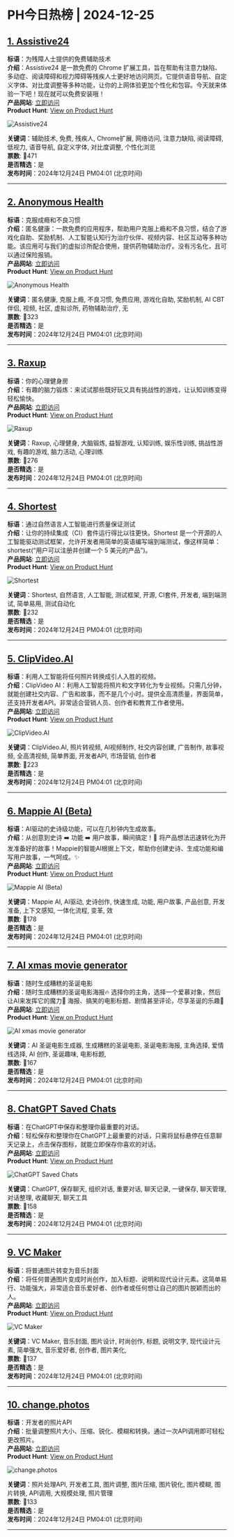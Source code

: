 # PH今日热榜 | 2024-12-25  

## [1. Assistive24 ](https://www.producthunt.com/posts/assistive24?utm_campaign=producthunt-api&utm_medium=api-v2&utm_source=Application%3A+ph-daily+%28ID%3A+150577%29)  
**标语**：为残障人士提供的免费辅助技术  
**介绍**：Assistive24 是一款免费的 Chrome 扩展工具，旨在帮助有注意力缺陷、多动症、阅读障碍和视力障碍等残疾人士更好地访问网页。它提供语音导航、自定义字体、对比度调整等多种功能，让你的上网体验更加个性化和包容。今天就来体验一下吧！现在就可以免费安装哦！  
**产品网站**: [立即访问](https://www.producthunt.com/r/ZSHPE27Q3AH4IW?utm_campaign=producthunt-api&utm_medium=api-v2&utm_source=Application%3A+ph-daily+%28ID%3A+150577%29)  
**Product Hunt**: [View on Product Hunt](https://www.producthunt.com/posts/assistive24?utm_campaign=producthunt-api&utm_medium=api-v2&utm_source=Application%3A+ph-daily+%28ID%3A+150577%29)  

![Assistive24 ](https://ph-files.imgix.net/5dde2cd3-907f-48a6-a649-a2891628553b.png?auto=format&fit=crop&frame=1&h=512&w=1024)  

**关键词**：辅助技术, 免费, 残疾人, Chrome扩展, 网络访问, 注意力缺陷, 阅读障碍, 低视力, 语音导航, 自定义字体, 对比度调整, 个性化浏览  
**票数**: 🔺471  
**是否精选**：是  
**发布时间**：2024年12月24日 PM04:01 (北京时间)  

---  

## [2. Anonymous Health](https://www.producthunt.com/posts/anonymous-health?utm_campaign=producthunt-api&utm_medium=api-v2&utm_source=Application%3A+ph-daily+%28ID%3A+150577%29)  
**标语**：克服成瘾和不良习惯  
**介绍**：匿名健康：一款免费的应用程序，帮助用户克服上瘾和不良习惯，结合了游戏化自助、奖励机制、人工智能认知行为治疗伙伴、视频内容、社区互动等多种功能。该应用可与我们的虚拟诊所配合使用，提供药物辅助治疗。没有污名化，且可以通过保险报销。  
**产品网站**: [立即访问](https://www.producthunt.com/r/QNR2GX3XVSF27F?utm_campaign=producthunt-api&utm_medium=api-v2&utm_source=Application%3A+ph-daily+%28ID%3A+150577%29)  
**Product Hunt**: [View on Product Hunt](https://www.producthunt.com/posts/anonymous-health?utm_campaign=producthunt-api&utm_medium=api-v2&utm_source=Application%3A+ph-daily+%28ID%3A+150577%29)  

![Anonymous Health](https://ph-files.imgix.net/bd3a84a2-ce55-4063-b87d-4c53d0db256c.png?auto=format&fit=crop&frame=1&h=512&w=1024)  

**关键词**：匿名健康, 克服上瘾, 不良习惯, 免费应用, 游戏化自助, 奖励机制, AI CBT伴侣, 视频, 社区, 虚拟诊所, 药物辅助治疗, 无  
**票数**: 🔺323  
**是否精选**：是  
**发布时间**：2024年12月24日 PM04:01 (北京时间)  

---  

## [3. Raxup](https://www.producthunt.com/posts/raxup?utm_campaign=producthunt-api&utm_medium=api-v2&utm_source=Application%3A+ph-daily+%28ID%3A+150577%29)  
**标语**：你的心理健身房  
**介绍**：有趣的脑力锻炼：来试试那些既好玩又具有挑战性的游戏，让认知训练变得轻松愉快。  
**产品网站**: [立即访问](https://www.producthunt.com/r/K44WHAWDQ25CRW?utm_campaign=producthunt-api&utm_medium=api-v2&utm_source=Application%3A+ph-daily+%28ID%3A+150577%29)  
**Product Hunt**: [View on Product Hunt](https://www.producthunt.com/posts/raxup?utm_campaign=producthunt-api&utm_medium=api-v2&utm_source=Application%3A+ph-daily+%28ID%3A+150577%29)  

![Raxup](https://ph-files.imgix.net/f97ce942-cad8-4aa5-a140-ee8d8832223f.png?auto=format&fit=crop&frame=1&h=512&w=1024)  

**关键词**：Raxup, 心理健身, 大脑锻炼, 益智游戏, 认知训练, 娱乐性训练, 挑战性游戏, 有趣的游戏, 脑力活动, 心理训练  
**票数**: 🔺276  
**是否精选**：是  
**发布时间**：2024年12月24日 PM04:01 (北京时间)  

---  

## [4. Shortest](https://www.producthunt.com/posts/shortest?utm_campaign=producthunt-api&utm_medium=api-v2&utm_source=Application%3A+ph-daily+%28ID%3A+150577%29)  
**标语**：通过自然语言人工智能进行质量保证测试  
**介绍**：让你的持续集成（CI）套件运行得比以往更快。Shortest 是一个开源的人工智能驱动测试框架，允许开发者用简单的英语编写端到端测试，像这样简单：shortest(“用户可以注册并创建一个 5 美元的产品”)。  
**产品网站**: [立即访问](https://www.producthunt.com/r/UIIMBFWIQC7OK5?utm_campaign=producthunt-api&utm_medium=api-v2&utm_source=Application%3A+ph-daily+%28ID%3A+150577%29)  
**Product Hunt**: [View on Product Hunt](https://www.producthunt.com/posts/shortest?utm_campaign=producthunt-api&utm_medium=api-v2&utm_source=Application%3A+ph-daily+%28ID%3A+150577%29)  

![Shortest](https://ph-files.imgix.net/22d07bc3-a2f8-4511-9cef-f22755404de6.png?auto=format&fit=crop&frame=1&h=512&w=1024)  

**关键词**：Shortest, 自然语言, 人工智能, 测试框架, 开源, CI套件, 开发者, 端到端测试, 简单易用, 测试自动化  
**票数**: 🔺232  
**是否精选**：是  
**发布时间**：2024年12月24日 PM04:01 (北京时间)  

---  

## [5. ClipVideo.AI](https://www.producthunt.com/posts/clipvideo-ai?utm_campaign=producthunt-api&utm_medium=api-v2&utm_source=Application%3A+ph-daily+%28ID%3A+150577%29)  
**标语**：利用人工智能将任何照片转换成引人入胜的视频。  
**介绍**：ClipVideo AI：利用人工智能将照片和文字转化为专业视频。只需几分钟，就能创建社交内容、广告和故事，而不是几个小时。提供全高清质量，界面简单，还支持开发者API。非常适合营销人员、创作者和教育工作者使用。  
**产品网站**: [立即访问](https://www.producthunt.com/r/WX7COMP4JMZG64?utm_campaign=producthunt-api&utm_medium=api-v2&utm_source=Application%3A+ph-daily+%28ID%3A+150577%29)  
**Product Hunt**: [View on Product Hunt](https://www.producthunt.com/posts/clipvideo-ai?utm_campaign=producthunt-api&utm_medium=api-v2&utm_source=Application%3A+ph-daily+%28ID%3A+150577%29)  

![ClipVideo.AI](https://ph-files.imgix.net/2179bdc5-e9b1-4c66-a4df-f3307b7798d0.png?auto=format&fit=crop&frame=1&h=512&w=1024)  

**关键词**：ClipVideo.AI, 照片转视频, AI视频制作, 社交内容创建, 广告制作, 故事视频, 全高清视频, 简单界面, 开发者API, 市场营销, 创作者  
**票数**: 🔺223  
**是否精选**：是  
**发布时间**：2024年12月24日 PM04:01 (北京时间)  

---  

## [6. Mappie AI (Beta) ](https://www.producthunt.com/posts/mappie-ai-beta?utm_campaign=producthunt-api&utm_medium=api-v2&utm_source=Application%3A+ph-daily+%28ID%3A+150577%29)  
**标语**：AI驱动的史诗级功能，可以在几秒钟内生成故事。  
**介绍**：从创意到史诗 ➡️ 功能 ➡️ 用户故事，瞬间搞定！🚀 将产品想法迅速转化为开发准备好的故事！Mappie的智能AI根据上下文，帮助你创建史诗、生成功能和编写用户故事，一气呵成。✨  
**产品网站**: [立即访问](https://www.producthunt.com/r/MNTRYIFVZTT3CD?utm_campaign=producthunt-api&utm_medium=api-v2&utm_source=Application%3A+ph-daily+%28ID%3A+150577%29)  
**Product Hunt**: [View on Product Hunt](https://www.producthunt.com/posts/mappie-ai-beta?utm_campaign=producthunt-api&utm_medium=api-v2&utm_source=Application%3A+ph-daily+%28ID%3A+150577%29)  

![Mappie AI (Beta) ](https://ph-files.imgix.net/645e457b-81e7-4a8e-b615-174f0a6c8c42.png?auto=format&fit=crop&frame=1&h=512&w=1024)  

**关键词**：Mappie AI, AI驱动, 史诗创作, 快速生成, 功能, 用户故事, 产品创意, 开发准备, 上下文感知, 一体化流程, 变革, 效  
**票数**: 🔺178  
**是否精选**：是  
**发布时间**：2024年12月24日 PM04:01 (北京时间)  

---  

## [7. AI xmas movie generator](https://www.producthunt.com/posts/ai-xmas-movie-generator?utm_campaign=producthunt-api&utm_medium=api-v2&utm_source=Application%3A+ph-daily+%28ID%3A+150577%29)  
**标语**：随时生成糟糕的圣诞电影  
**介绍**：随时生成糟糕的圣诞电影海报🔥 选择你的主角，选择一个爱慕对象，然后让AI来发挥它的魔力🌈 海报、搞笑的电影标题、剧情甚至评论，尽享圣诞的乐趣🎄  
**产品网站**: [立即访问](https://www.producthunt.com/r/G22C2NF6QSG3ZZ?utm_campaign=producthunt-api&utm_medium=api-v2&utm_source=Application%3A+ph-daily+%28ID%3A+150577%29)  
**Product Hunt**: [View on Product Hunt](https://www.producthunt.com/posts/ai-xmas-movie-generator?utm_campaign=producthunt-api&utm_medium=api-v2&utm_source=Application%3A+ph-daily+%28ID%3A+150577%29)  

![AI xmas movie generator](https://ph-files.imgix.net/0223eb1c-b0e7-4347-b78c-cae6b1ad13ce.png?auto=format&fit=crop&frame=1&h=512&w=1024)  

**关键词**：AI 圣诞电影生成器, 生成糟糕的圣诞电影, 圣诞电影海报, 主角选择, 爱情线选择, AI 创作, 圣诞趣味, 电影标题,  
**票数**: 🔺167  
**是否精选**：是  
**发布时间**：2024年12月24日 PM04:01 (北京时间)  

---  

## [8. ChatGPT Saved Chats](https://www.producthunt.com/posts/chatgpt-saved-chats?utm_campaign=producthunt-api&utm_medium=api-v2&utm_source=Application%3A+ph-daily+%28ID%3A+150577%29)  
**标语**：在ChatGPT中保存和整理你最重要的对话。  
**介绍**：轻松保存和整理你在ChatGPT上最重要的对话，只需将鼠标悬停在任意聊天记录上，点击保存图标，就能立即保存你喜欢的对话。  
**产品网站**: [立即访问](https://www.producthunt.com/r/OHZLJORLCQWXKE?utm_campaign=producthunt-api&utm_medium=api-v2&utm_source=Application%3A+ph-daily+%28ID%3A+150577%29)  
**Product Hunt**: [View on Product Hunt](https://www.producthunt.com/posts/chatgpt-saved-chats?utm_campaign=producthunt-api&utm_medium=api-v2&utm_source=Application%3A+ph-daily+%28ID%3A+150577%29)  

![ChatGPT Saved Chats](https://ph-files.imgix.net/c92ef18c-8ae0-4224-95a8-55dad65802d9.jpeg?auto=format&fit=crop&frame=1&h=512&w=1024)  

**关键词**：ChatGPT, 保存聊天, 组织对话, 重要对话, 聊天记录, 一键保存, 聊天管理, 对话整理, 收藏聊天, 聊天工具  
**票数**: 🔺158  
**是否精选**：是  
**发布时间**：2024年12月24日 PM04:01 (北京时间)  

---  

## [9. VC Maker](https://www.producthunt.com/posts/vc-maker?utm_campaign=producthunt-api&utm_medium=api-v2&utm_source=Application%3A+ph-daily+%28ID%3A+150577%29)  
**标语**：将普通图片转变为音乐封面  
**介绍**：将任何普通图片变成时尚创作，加入标题、说明和现代设计元素。这简单易行、功能强大，非常适合音乐爱好者、创作者或任何想让自己的图片脱颖而出的人。  
**产品网站**: [立即访问](https://www.producthunt.com/r/I4ZP6YSHM2SBRC?utm_campaign=producthunt-api&utm_medium=api-v2&utm_source=Application%3A+ph-daily+%28ID%3A+150577%29)  
**Product Hunt**: [View on Product Hunt](https://www.producthunt.com/posts/vc-maker?utm_campaign=producthunt-api&utm_medium=api-v2&utm_source=Application%3A+ph-daily+%28ID%3A+150577%29)  

![VC Maker](https://ph-files.imgix.net/7af17de0-9f30-4f3d-b2dc-f2b084991b57.png?auto=format&fit=crop&frame=1&h=512&w=1024)  

**关键词**：VC Maker, 音乐封面, 图片设计, 时尚创作, 标题, 说明文字, 现代设计元素, 简单强大, 音乐爱好者, 创作者, 图片美化,  
**票数**: 🔺137  
**是否精选**：是  
**发布时间**：2024年12月24日 PM04:01 (北京时间)  

---  

## [10. change.photos](https://www.producthunt.com/posts/change-photos?utm_campaign=producthunt-api&utm_medium=api-v2&utm_source=Application%3A+ph-daily+%28ID%3A+150577%29)  
**标语**：开发者的照片API  
**介绍**：批量调整照片大小、压缩、锐化、模糊和转换。通过一次API调用即可轻松更改照片。  
**产品网站**: [立即访问](https://www.producthunt.com/r/JO6EMHVSTH5QJV?utm_campaign=producthunt-api&utm_medium=api-v2&utm_source=Application%3A+ph-daily+%28ID%3A+150577%29)  
**Product Hunt**: [View on Product Hunt](https://www.producthunt.com/posts/change-photos?utm_campaign=producthunt-api&utm_medium=api-v2&utm_source=Application%3A+ph-daily+%28ID%3A+150577%29)  

![change.photos](https://ph-files.imgix.net/7bc0b1ab-ee7d-4bf8-9d0a-00e2cf2b38d9.png?auto=format&fit=crop&frame=1&h=512&w=1024)  

**关键词**：照片处理API, 开发者工具, 图片调整, 图片压缩, 图片锐化, 图片模糊, 图片转换, API调用, 大规模处理, 照片管理  
**票数**: 🔺133  
**是否精选**：是  
**发布时间**：2024年12月24日 PM04:01 (北京时间)  

---  

